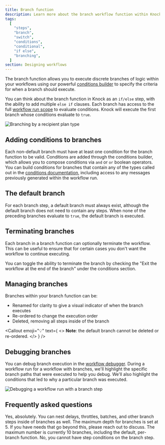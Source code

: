 ```yaml
---
title: Branch function
description: Learn more about the branch workflow function within Knock's notification engine.
tags:
  [
    "steps",
    "branch",
    "switch",
    "conditions",
    "conditional",
    "if else",
    "branching",
  ]
section: Designing workflows
---
```


The branch function allows you to execute discrete branches of logic within your workflows using our powerful [conditions builder](/concepts/conditions) to specify the criteria for when a branch should execute.

You can think about the branch function in Knock as an `if/else` step, with the ability to add multiple `else if` clauses. Each branch has access to the full [workflow run scope](/concepts/conditions#condition-types) to evaluate conditions. Knock will execute the first branch whose conditions evaluate to `true`.

<Image
  src="/images/branch-step.png"
  alt="Branching by a recipient plan type"
  width={1710}
  height={550}
  className="rounded-md mx-auto border border-gray-200"
/>

## Adding conditions to branches

Each non-default branch must have at least one condition for the branch function to be valid. Conditions are added through the conditions builder, which allows you to compose conditions via `and` or `or` boolean operators. You can build conditions for branches that contain any of the types called out in the [conditions documentation](/concepts/conditions#condition-types), including access to any messages previously generated within the workflow run.

## The default branch

For each branch step, a default branch must always exist, although the default branch does not need to contain any steps. When none of the preceding branches evaluate to `true`, the default branch is executed.

## Terminating branches

Each branch in a branch function can optionally terminate the workflow. This can be useful to ensure that for certain cases you don't want the workflow to continue executing.

You can toggle the ability to terminate the branch by checking the "Exit the workflow at the end of the branch" under the conditions section.

## Managing branches

Branches within your branch function can be:

- Renamed for clarity to give a visual indicator of when the branch executes
- Re-ordered to change the execution order
- Deleted, removing all steps inside of the branch

<Callout
  emoji="💡"
  text={
    <>
      <strong>Note</strong>: the default branch cannot be deleted or re-ordered.
    </>
  }
/>

## Debugging branches

You can debug branch execution in the [workflow debugger](/send-notifications/debugging-workflows). During a workflow run for a workflow with branches, we'll highlight the specific branch paths that were executed to help you debug. We'll also highlight the conditions that led to why a particular branch was executed.

<Image
  src="/images/branch-step-debugging.png"
  alt="Debugging a workflow run with a branch step"
  width={1600}
  height={900}
  className="rounded-md mx-auto border border-gray-200"
/>

## Frequently asked questions

<AccordionGroup>
  <Accordion title="Do branches work with delays, throttles, and batch functions?">
    Yes, absolutely. You can nest delays, throttles, batches, and other branch
    steps inside of branches as well.
  </Accordion>
  <Accordion title="What's the maximum depth or number of branch steps I can have in a workflow?">
    The maximum depth for branches is set at 5. If you have needs that go beyond
    this, please reach out to discuss.
  </Accordion>
  <Accordion title="What's the maximum number of branches I can have in a branch function?">
    The maximum number is currently 10 branches, including the default,
    per-branch function.
  </Accordion>
  <Accordion title="Can I have conditions on the execution of the branch step itself?">
    No, you cannot have step conditions on the branch step.
  </Accordion>
</AccordionGroup>
